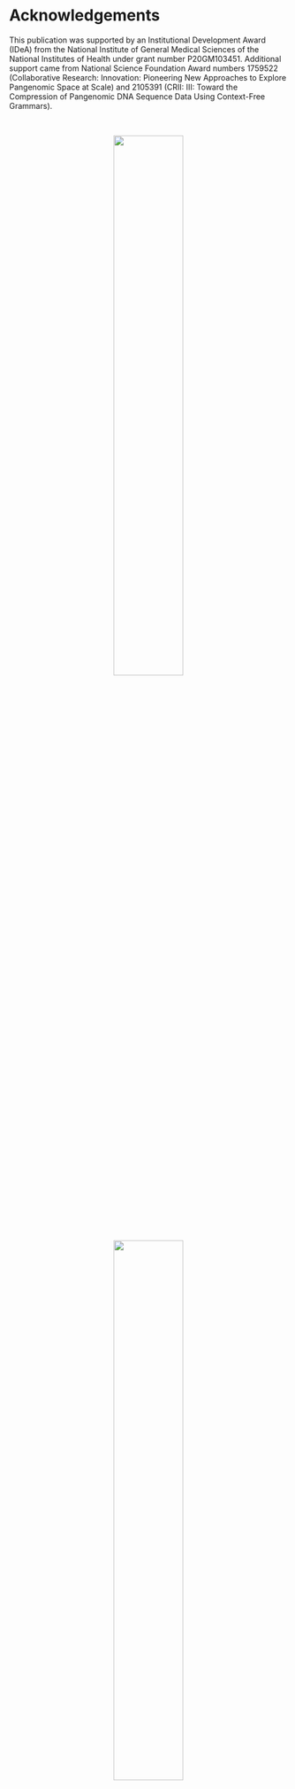 # Acknowledgements

This publication was supported by an Institutional Development Award (IDeA) from the National Institute of General Medical Sciences of the National Institutes of Health under grant number P20GM103451. Additional support came from National Science Foundation Award numbers 1759522 (Collaborative Research: Innovation: Pioneering New Approaches to Explore Pangenomic Space at Scale) and 2105391 (CRII: III: Toward the Compression of Pangenomic DNA Sequence Data Using Context-Free Grammars).


<br>

<center>
![](./Figures/INBRE_Logo_Grad_transparent-2019.png){width=50%} 

<br>

![](./Figures/ncgr.png){width=50%} 
</center>

# License and Copyright

Creative Commons Attribution-NonCommercial-NoDerivatives 4.0
https://creativecommons.org/licenses/by-nc-nd/4.0/

© 2023 National Center for Genome Resources

